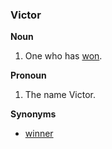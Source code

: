 === Victor ===
'''Noun'''
# One who has [[won]].

'''Pronoun'''
# The name Victor.

'''Synonyms'''
*[[winner]]